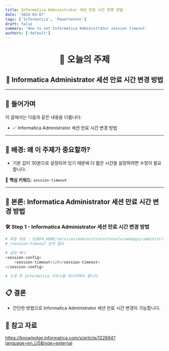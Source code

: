 ```yaml
---
title: Informatica Administrator 세션 만료 시간 변경 방법
date: '2024-03-07'
tags: ['Informatica', 'PowerCenter']
draft: false
summary: 'How to set Informatica Administrator session timeout'
authors: ['default']
---
```


<div align="center">

# 🧠 오늘의 주제  
## 📘 Informatica Administrator 세션 만료 시간 변경 방법

</div>

---

## 📍 들어가며

이 글에서는 다음과 같은 내용을 다룹니다:

- ✅ Informatica Administrator 세션 만료 시간 변경 방법

---

## 🧩 배경: 왜 이 주제가 중요할까?

- 기본 값이 30분으로 설정되어 있기 때문에 더 짧은 시간을 설정하려면 수정이 필요합니다.

📌 **핵심 키워드**: `session-timeout`

---

## 🚀 본론: Informatica Administrator 세션 만료 시간 변경 방법

### 🛠️ Step 1 - Informatica Administrator 세션 만료 시간 변경 방법

```ex 💻
# 파일 경로 : $INFA_HOME/services/AdministratorConsole/webapps/administrator/WEB-INF/web.xml
# /session-timeout 검색 필요

# 설정 예시
<session-config>
    <session-timeout>120</session-timeout>
</session-config>

# 수정 후 Informatica 서비스를 재시작해야 합니다.
```

## 📋 결론

- 간단한 방법으로 Informatica Administrator 세션 만료 시간 변경이 가능합니다.

## 🧭 참고 자료
https://knowledge.informatica.com/s/article/122684?language=en_US&type=external